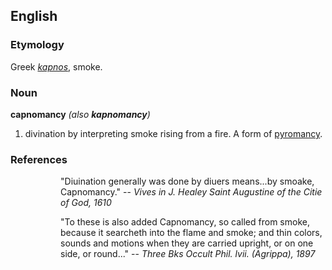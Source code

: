 ==English==

===Etymology===
Greek ''[[kapnos]]'', smoke.

===Noun===
'''capnomancy''' ''(also '''kapnomancy''')''

# divination by interpreting smoke rising from a fire. A form of [[pyromancy]].

===References===

::"Diuination generally was done by diuers means...by smoake, Capnomancy." -- ''Vives in J. Healey Saint Augustine of the Citie of God, 1610''

::"To these is also added Capnomancy, so called from smoke, because it searcheth into the flame and smoke; and thin colors, sounds and motions when they are carried upright, or on one side, or round..." -- ''Three Bks Occult Phil. lvii. (Agrippa), 1897''